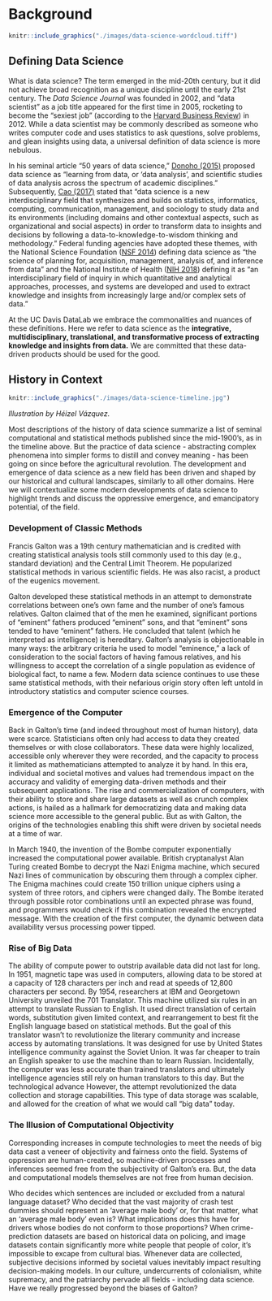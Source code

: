 # Background

```r
knitr::include_graphics("./images/data-science-wordcloud.tiff")
```

## Defining Data Science

What is data science? The term emerged in the mid-20th century, but it did not achieve broad recognition as a unique discipline until the early 21st century. The *Data Science Journal* was founded in 2002, and “data scientist” as a job title appeared for the first time in 2005, rocketing to become the “sexiest job” (according to the [Harvard Business Review](https://hbr.org/2012/10/data-scientist-the-sexiest-job-of-the-21st-century)) in 2012. While a data scientist may be commonly described as someone who writes computer code and uses statistics to ask questions, solve problems, and glean insights using data, a universal definition of data science is more nebulous. 

In his seminal article “50 years of data science,” [Donoho (2015)](https://doi.org/10.1080/10618600.2017.1384734) proposed data science as “learning from data, or ‘data analysis’, and scientific studies of data analysis across the spectrum of academic disciplines.” Subsequently, [Cao (2017)](https://dl.acm.org/doi/10.1145/3076253) stated that “data science is a new interdisciplinary field that synthesizes and builds on statistics, informatics, computing, communication, management, and sociology to study data and its environments (including domains and other contextual aspects, such as organizational and social aspects) in order to transform data to insights and decisions by following a data-to-knowledge-to-wisdom thinking and methodology.” Federal funding agencies have adopted these themes, with the National Science Foundation ([NSF 2014](https://www.nsf.gov/attachments/130849/public/Stodden-StatsNSF.pdf)) defining data science as “the science of planning for, acquisition, management, analysis of, and inference from data” and the National Institute of Health ([NIH 2018](https://datascience.nih.gov/sites/default/files/nih_strategic_plan_for_data_science_final_508.pdf)) defining it as “an interdisciplinary field of inquiry in which quantitative and analytical approaches, processes, and systems are developed and used to extract knowledge and insights from increasingly large and/or complex sets of data.” 

At the UC Davis DataLab we embrace the commonalities and nuances of these definitions. Here we refer to data science as the **integrative, multidisciplinary, translational, and transformative process of extracting knowledge and insights from data.** We are committed that these data-driven products should be used for the good.


## History in Context

```r
knitr::include_graphics("./images/data-science-timeline.jpg")
```
*Illustration by Héizel Vázquez.*

Most descriptions of the history of data science summarize a list of seminal computational and statistical methods published since the mid-1900's, as in the timeline above. But the practice of data science - abstracting complex phenomena into simpler forms to distill and convey meaning - has been going on since before the agricultural revolution. The development and emergence of data science as a new field has been driven and shaped by our historical and cultural landscapes, similarly to all other domains. Here we will contextualize some modern developments of data science to highlight trends and discuss the oppressive emergence, and emancipatory potential, of the field.

### Development of Classic Methods

Francis Galton was a 19th century mathematician and is credited with creating statistical analysis tools still commonly used to this day (e.g., standard deviation) and the Central Limit Theorem. He popularized statistical methods in various scientific fields. He was also racist, a product of the eugenics movement.

Galton developed these statistical methods in an attempt to demonstrate correlations between one’s own fame and the number of one’s famous relatives. Galton claimed that of the men he examined, significant portions of “eminent” fathers produced “eminent” sons, and that “eminent” sons tended to have “eminent” fathers. He concluded that talent (which he interpreted as intelligence) is hereditary. Galton’s analysis is objectionable in many ways: the arbitrary criteria he used to model “eminence,” a lack of consideration to the social factors of having famous relatives, and his willingness to accept the correlation of a single population as evidence of biological fact, to name a few. Modern data science continues to use these same statistical methods, with their nefarious origin story often left untold in introductory statistics and computer science courses.

### Emergence of the Computer

Back in Galton's time (and indeed throughout most of human history), data were scarce. Statisticians often only had access to data they created themselves or with close collaborators. These data were highly localized, accessible only wherever they were recorded, and the capacity to process it limited as mathematicians attempted to analyze it by hand. In this era, individual and societal motives and values had tremendous impact on the accuracy and validity of emerging data-driven methods and their subsequent applications. The rise and commercialization of computers, with their ability to store and share large datasets as well as crunch complex actions, is hailed as a hallmark for democratizing data and making data science more accessible to the general public. But as with Galton, the origins of the technologies enabling this shift were driven by societal needs at a time of war.

In March 1940, the invention of the Bombe computer exponentially increased the computational power available. British cryptanalyst Alan Turing created Bombe to decrypt the Nazi Enigma machine, which secured Nazi lines of communication by obscuring them through a complex cipher. The Enigma machines could create 150 trillion unique ciphers using a system of three rotors, and ciphers were changed daily. The Bombe iterated through possible rotor combinations until an expected phrase was found, and programmers would check if this combination revealed the encrypted message. With the creation of the first computer, the dynamic between data availability versus processing power tipped. 

### Rise of Big Data

The ability of compute power to outstrip available data did not last for long. In 1951, magnetic tape was used in computers, allowing data to be stored at a capacity of 128 characters per inch and read at speeds of 12,800 characters per second. By 1954, researchers at IBM and Georgetown University unveiled the 701 Translator. This machine utilized six rules in an attempt to translate Russian to English. It used direct translation of certain words, substitution given limited context, and rearrangement to best fit the English language based on statistical methods. But the goal of this translator wasn't to revolutionize the literary community and increase access by automating translations. It was designed for use by United States intelligence community against the Soviet Union. It was far cheaper to train an English speaker to use the machine than to learn Russian. Incidentally, the computer was less accurate than trained translators and ultimately intelligence agencies still rely on human translators to this day. But the technological advance However, the attempt revolutionized the data collection and storage capabilities. This type of data storage was scalable, and allowed for the creation of what we would call “big data” today. 

### The Illusion of Computational Objectivity

Corresponding increases in compute technologies to meet the needs of big data cast a veneer of objectivity and fairness onto the field. Systems of oppression are human-created, so machine-driven processes and inferences seemed free from the subjectivity of Galton's era. But, the data and computational models themselves are not free from human decision. 

Who decides which sentences are included or excluded from a natural language dataset? Who decided that the vast majority of crash test dummies should represent an ‘average male body’ or, for that matter, what an ‘average male body' even is? What implications does this have for drivers whose bodies do not conform to those proportions? When crime-prediction datasets are based on historical data on policing, and image datasets contain significantly more white people that people of color, it's impossible to excape from cultural bias. Whenever data are collected, subjective decisions informed by societal values inevitably impact resulting decision-making models. In our culture, undercurrents of colonialism, white supremacy, and the patriarchy pervade all fields - including data science. Have we really progressed beyond the biases of Galton?
